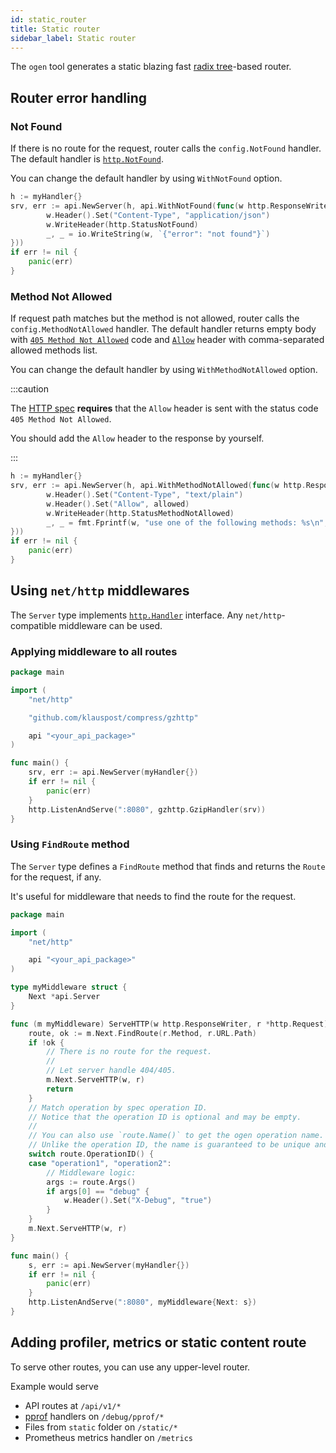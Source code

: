 ```yaml
---
id: static_router
title: Static router
sidebar_label: Static router
---
```



The `ogen` tool generates a static blazing fast [radix tree](https://en.wikipedia.org/wiki/Radix_tree)-based router.

## Router error handling

### Not Found

If there is no route for the request, router calls the `config.NotFound` handler.
The default handler is [`http.NotFound`](https://pkg.go.dev/net/http#NotFound).

You can change the default handler by using `WithNotFound` option.

```go
h := myHandler{}
srv, err := api.NewServer(h, api.WithNotFound(func(w http.ResponseWriter, r *http.Request) {
	    w.Header().Set("Content-Type", "application/json")
        w.WriteHeader(http.StatusNotFound)
		_, _ = io.WriteString(w, `{"error": "not found"}`)
}))
if err != nil {
	panic(err)
}
```

### Method Not Allowed

If request path matches but the method is not allowed, router calls the `config.MethodNotAllowed` handler.
The default handler returns empty body
with [`405 Method Not Allowed`](https://httpwg.org/specs/rfc7231.html#rfc.section.6.5.5) code
and [`Allow`](https://httpwg.org/specs/rfc7231.html#header.allow) header with comma-separated allowed methods list.

You can change the default handler by using `WithMethodNotAllowed` option.

:::caution

The [HTTP spec](https://httpwg.org/specs/rfc7231.html#rfc.section.6.5.5) **requires** that the `Allow` header
is sent with the status code `405 Method Not Allowed`.

You should add the `Allow` header to the response by yourself.

:::

```go
h := myHandler{}
srv, err := api.NewServer(h, api.WithMethodNotAllowed(func(w http.ResponseWriter, r *http.Request, allowed string) {
        w.Header().Set("Content-Type", "text/plain")
        w.Header().Set("Allow", allowed)
        w.WriteHeader(http.StatusMethodNotAllowed)
		_, _ = fmt.Fprintf(w, "use one of the following methods: %s\n", allowed)
}))
if err != nil {
	panic(err)
}
```

## Using `net/http` middlewares

The `Server` type implements [`http.Handler`](https://pkg.go.dev/net/http#Handler) interface. Any `net/http`-compatible
middleware can be used.

### Applying middleware to all routes

```go
package main

import (
	"net/http"

	"github.com/klauspost/compress/gzhttp"

	api "<your_api_package>"
)

func main() {
	srv, err := api.NewServer(myHandler{})
	if err != nil {
		panic(err)
	}
	http.ListenAndServe(":8080", gzhttp.GzipHandler(srv))
}
```

### Using `FindRoute` method

The `Server` type defines a `FindRoute` method that finds and returns the `Route` for the request, if any.

It's useful for middleware that needs to find the route for the request.

```go
package main

import (
	"net/http"

	api "<your_api_package>"
)

type myMiddleware struct {
	Next *api.Server
}

func (m myMiddleware) ServeHTTP(w http.ResponseWriter, r *http.Request) {
	route, ok := m.Next.FindRoute(r.Method, r.URL.Path)
	if !ok {
		// There is no route for the request.
		//
		// Let server handle 404/405.
		m.Next.ServeHTTP(w, r)
		return
	}
	// Match operation by spec operation ID.
	// Notice that the operation ID is optional and may be empty.
	//
	// You can also use `route.Name()` to get the ogen operation name.
	// Unlike the operation ID, the name is guaranteed to be unique and non-empty.
	switch route.OperationID() {
	case "operation1", "operation2":
		// Middleware logic:
		args := route.Args()
		if args[0] == "debug" {
			w.Header().Set("X-Debug", "true")
		}
	}
	m.Next.ServeHTTP(w, r)
}

func main() {
	s, err := api.NewServer(myHandler{})
	if err != nil {
		panic(err)
	}
	http.ListenAndServe(":8080", myMiddleware{Next: s})
}
```

## Adding profiler, metrics or static content route

To serve other routes, you can use any upper-level router.

Example would serve

- API routes at `/api/v1/*`
- [pprof](https://pkg.go.dev/net/http/pprof) handlers on `/debug/pprof/*`
- Files from `static` folder on `/static/*`
- Prometheus metrics handler on `/metrics`


<Tabs>
  <TabItem value="std" label="net/http" default>
    <CustomStdExample />
  </TabItem>
  <TabItem value="chi" label="chi">
    <CustomChiExample />
  </TabItem>
</Tabs>
